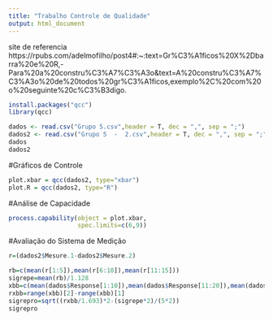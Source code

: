 ```yaml
---
title: "Trabalho Controle de Qualidade"
output: html_document
---
```


site de referencia
https://rpubs.com/adelmofilho/post4#:~:text=Gr%C3%A1ficos%20X%2Dbarra%20e%20R,-Para%20a%20constru%C3%A7%C3%A3o&text=A%20constru%C3%A7%C3%A3o%20de%20todos%20gr%C3%A1ficos,exemplo%2C%20com%20o%20seguinte%20c%C3%B3digo.

```r
install.packages("qcc")
library(qcc)
```


```r
dados <- read.csv("Grupo 5.csv",header = T, dec = ",", sep = ";")
dados2 <- read.csv("Grupo 5  -  2.csv",header = T, dec = ",", sep = ";")
dados
dados2
```

#Gráficos de Controle
```r
plot.xbar = qcc(dados2, type="xbar")
plot.R = qcc(dados2, type="R")
```


#Análise de Capacidade 
```r
process.capability(object = plot.xbar,
                   spec.limits=c(6,9))
```


#Avaliação do Sistema de Medição
```r
r=(dados2$Mesure.1-dados2$Mesure.2)

rb=c(mean(r[1:5]),mean(r[6:10]),mean(r[11:15]))
sigrepe=mean(rb)/1.128
xbb=c(mean(dados$Response[1:10]),mean(dados$Response[11:20]),mean(dados$Response[21:30]))
rxbb=range(xbb)[2]-range(xbb)[1]
sigrepro=sqrt((rxbb/1.693)*2-(sigrepe*2)/(5*2))
sigrepro
```

